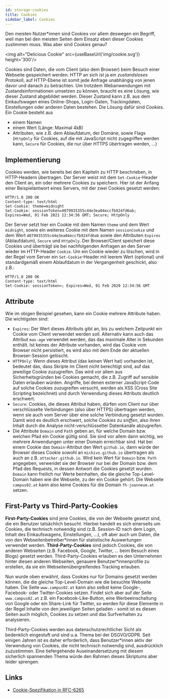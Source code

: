 ---
id: storage-cookies
title: Cookies
sidebar_label: Cookies
---


Den meisten Nutzer*innen sind Cookies vor allem deswegen ein Begriff, weil man bei den meisten Seiten dem Einsatz eben dieser Cookies zustimmen muss.
Was aber sind *Cookies* genau?

<img alt="Delicious Cookie" src={useBaseUrl('img/cookie.svg')} height='300'/>

Cookies sind Daten, die vom Client (also dem Browser) beim Besuch einer Webseite gespeichert werden. HTTP an sich ist ja ein *zustandsloses* Protokoll,
auf HTTP-Ebene ist somit jede Anfrage unabhängig von jenen davor und danach zu betrachten. Um trotzdem Webanwendungen mit Zustandsinformationen umsetzen 
zu können, braucht es eine Lösung, wie dieser Zustand abgebildet werden. Dieser Zustand kann z.B. aus dem Einkaufswagen eines Online-Shops, Login-Daten,
Trackingdaten, Einstellungen oder anderen Daten bestehen. Die Lösung dafür sind *Cookies*. Ein Cookie besteht aus
- einem Namen
- einem Wert (Länge: Maximal 4kB)
- Attributen, wie z.B. dem Ablaufdatum, der Domäne, sowie Flags (`HttpOnly` für Cookies, auf die mit JavaScript nicht zugegriffen werden kann, `Secure` für Cookies, die nur über HTTPS übertragen werden, ...)


## Implementierung

Cookies werden, wie bereits bei den Kapiteln zu HTTP beschrieben, in HTTP-Headern übertragen. Der Server weist mit dem `Set-Cookie`-Header den Client an, ein oder mehrere Cookies zu speichern. Hier ist der Anfang einer Beispielantwort eines Servers, mit der zwei Cookies gesetzt werden:

```
HTTP/1.0 200 OK
Content-type: text/html
Set-Cookie: theme=midnight
Set-Cookie: sessionToken=4079935355c44e3ea04eccfb924fd6ab; Expires=Wed, 01 Feb 2021 12:34:56 GMT; Secure; HttpOnly
```

Der Server setzt hier ein Cookie mit dem Namen `theme` und dem Wert `midnight`, sowie ein weiteres Cookie mit dem Namen `sessionCookie` und dem Wert `4079935355c44e3ea04eccfb924fd6ab` sowie den Attributen `Expires` (Ablaufdatum), `Secure` und `HttpOnly`. Der Browser/Client speichert diese Cookies und
überträgt sie bei nachfolgenden Anfragen an den Server wieder im HTTP-Header `Cookie`. Um ein Cookie wieder zu löschen, wird in der Regel vom Server ein `Set-Cookie`-Header mit leerem Wert (optional) und standardgemäß einem Ablaufdatum in der Vergangenheit geschickt, also z.B.: 

```
HTTP/1.0 200 OK
Content-type: text/html
Set-Cookie: sessionToken=; Expires=Wed, 01 Feb 2020 12:34:56 GMT
```

## Attribute

Wie im obigen Beispiel gesehen, kann ein Cookie mehrere Attribute haben. Die wichtigsten sind:
- `Expires`: Der Wert dieses Attributs gibt an, bis zu welchem Zeitpunkt ein Cookie vom Client verwendet werden soll. Alternativ kann auch das Attribut `max-age` verwendet werden, das das maximale Alter in Sekunden enthält. Ist keines der Attribute vorhanden, wird das Cookie vom Browser nicht persistiert, es wird also mit dem Ende der aktuellen Browser-Session gelöscht.
- `HTTPOnly`: Wenn dieses Attribut (das keinen Wert hat) vorhanden ist, bedeutet das, dass Skripte im Client nicht berechtigt sind, auf das jeweilige Cookie zuzugreifen. Das wird vor allem aus Sicherheitsgründen bei Cookies gemacht, die z.B. Zugriff auf sensible Daten erlauben würden. Angriffe, bei denen externer JavaScript-Code auf solche Cookies zuzugreifen versucht, werden als XSS (Cross Site Scripting bezeichnet) und durch Verwendung dieses Attributs deutlich erschwert.
- `Secure`: Cookies, die dieses Attribut haben, dürfen vom Client nur über verschlüsselte Verbindungen (also über HTTPS) übertragen werden, wenn sie auch vom Server über eine solche Verbindung gesetzt wurden. Damit wird es deutlich erschwert, solche Cookies zu *sniffen*, also ihren Inhalt durch die Analyse nicht-verschlüsselter Datenkanäle abzugreifen.
- Die Attribute `Domain` und `Path` geben an, für welche Domain bzw. welchen Pfad ein Cookie gültig sind. Sie sind vor allem dann wichtig, wo mehrere Anwendungen unter einer Domain erreichbar sind. Hat bei einem Cookie das `Domain`-Attribut den Wert `github.io`, dann würde der Browser dieses Cookie sowohl an `michivo.github.io` übertragen als auch an z.B. `attacker.github.io`. Wird kein Wert für `Domain` bzw. `Path` angegeben, verwendet sie der Browser nur bei der Domain bzw. dem Pfad des Requests, in dessen Antwort die Cookies gesetzt wurden. `Domain` kann freilich nur Werte beinhalten, die die gleiche Top-Level-Domain haben wie die Webseite, zu der ein Cookie gehört. Die Webseite `campus02.at` kann also keine Cookies für die Domain `fh-joanneum.at` setzen.

## First-Party vs Third-Party-Cookies

**First-Party-Cookies** sind jene Cookies, die von der Webseite gesetzt sind, die ein Benutzer tatsächlich besucht. Hierbei handelt es sich einerseits um Cookies, die technisch notwendig sind (z.B. Session-ID nach dem Login, Inhalt des Einkaufswagens, Einstellungen, ...), oft aber auch um Daten, die von den Webseitenbetreiber\*innen für statistische Auswertungen verwendet werden. **Third-Party-Cookies** sind jedoch Cookies, die von anderen Webseiten (z.B. Facebook, Google, Twitter, ... beim Besuch eines Blogs) gesetzt werden. Third-Party-Cookies erlauben es den Unternehmen hinter diesen anderen Webseiten, genauere Benutzer\*innenprofile zu erstellen, da sie ein Webseitenübergreifendes Tracking erlauben. 

Nun wurde oben erwähnt, dass Cookies nur für Domains gesetzt werden können, die die gleiche Top-Level-Domain wie die besuchte Webseite haben. Die Seite `www.campus02.at` kann also selbst keine Google-, Facebook- oder Twitter-Cookies setzen. Findet sich aber auf der Seite `www.campus02.at` z.B. ein Facebook-Like-Button, eine Werbeeinschaltung von Google oder ein Share-Link für Twitter, so werden für diese Elemente in der Regel Inhalte von den jeweiligen Seiten geladen - somit ist es diesen Seiten auch möglich, Cookies zu setzen und das Surfverhalten zu analysieren. 

Third-Party-Cookies werden aus datenschutzrechtlicher Sicht als bedenklich eingestuft und sind u.a. Thema bei der DSGVO/GDPR. Seit einigen Jahren ist es daher erforderlich, dass Benutzer*innen aktiv der Verwendung von Cookies, die nicht technisch notwendig sind, ausdrücklich zuzustimmen. Eine tiefergehende Auseinandersetzung mit diesem sicherlich spannenden Thema würde den Rahmen dieses Skriptums aber leider sprengen.

## Links
- [Cookie-Spezifikation in RFC-6265](https://tools.ietf.org/html/rfc6265)